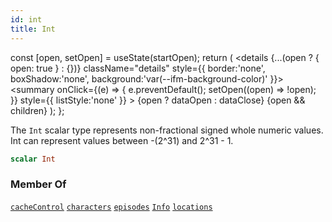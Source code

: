 ```yaml
---
id: int
title: Int
---
```









  const [open, setOpen] = useState(startOpen);
  return (
    <details {...(open ? { open: true } : {})} className="details" style={{ border:'none', boxShadow:'none', background:'var(--ifm-background-color)' }}>
      <summary
        onClick={(e) => {
          e.preventDefault();
          setOpen((open) => !open);
        }}
        style={{ listStyle:'none' }}
      >
      {open ? dataOpen : dataClose}
      </summary>
      {open && children}
    </details>
  );
};








The `Int` scalar type represents non-fractional signed whole numeric values. Int can represent values between -(2^31) and 2^31 - 1.


```graphql
scalar Int
```








### Member Of

[`cacheControl`](/types/directives/cache-control.mdx)  <Badge class="badge badge--secondary badge--relation" text="directive"/><Bullet />[`characters`](/operations/queries/characters.mdx)  <Badge class="badge badge--secondary badge--relation" text="query"/><Bullet />[`episodes`](/operations/queries/episodes.mdx)  <Badge class="badge badge--secondary badge--relation" text="query"/><Bullet />[`Info`](/types/objects/info.mdx)  <Badge class="badge badge--secondary badge--relation" text="object"/><Bullet />[`locations`](/operations/queries/locations.mdx)  <Badge class="badge badge--secondary badge--relation" text="query"/>